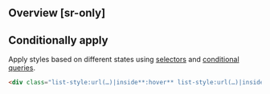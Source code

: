 ## Overview [sr-only]
<Overview/>

## Conditionally apply
Apply styles based on different states using [selectors](/docs/state-selectors) and [conditional queries](/docs/conditional-queries).
```html
<div class="list-style:url(…)|inside**:hover** list-style:url(…)|inside**@sm** list-style:url(…)|inside**@dark** list-style:url(…)|inside**@print**">…</div>
```

